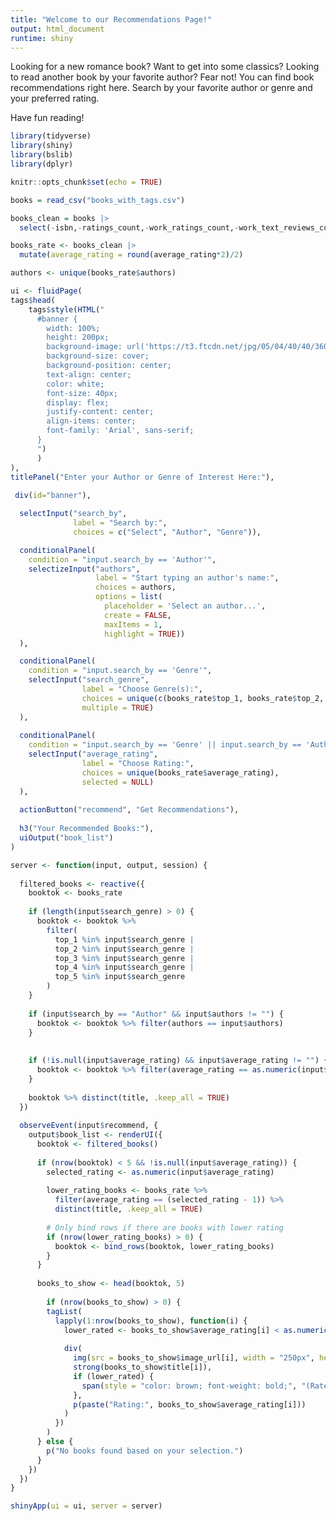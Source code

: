 ```yaml
---
title: "Welcome to our Recommendations Page!"
output: html_document
runtime: shiny
---
```


Looking for a new romance book? Want to get into some classics? Looking to read another book by your favorite author? Fear not! You can find book recommendations right here. Search by your favorite author or genre and your preferred rating.


Have fun reading!

```r

library(tidyverse)
library(shiny)
library(bslib)
library(dplyr)

knitr::opts_chunk$set(echo = TRUE)

```

```r

books = read_csv("books_with_tags.csv")

books_clean = books |> 
  select(-isbn,-ratings_count,-work_ratings_count,-work_text_reviews_count)

books_rate <- books_clean |>
  mutate(average_rating = round(average_rating*2)/2)

```


```r

authors <- unique(books_rate$authors)

ui <- fluidPage(
tags$head(
    tags$style(HTML("
      #banner {
        width: 100%;
        height: 200px;
        background-image: url('https://t3.ftcdn.net/jpg/05/04/40/40/360_F_504404010_Li0drda7VOTZsxJLWY1dbID2CinSu3c1.jpg'); 
        background-size: cover;
        background-position: center;
        text-align: center;
        color: white;
        font-size: 40px;
        display: flex;
        justify-content: center;
        align-items: center;
        font-family: 'Arial', sans-serif;
      }
      ")
      )
),
titlePanel("Enter your Author or Genre of Interest Here:"), 
  
 div(id="banner"), 

  selectInput("search_by", 
              label = "Search by:", 
              choices = c("Select", "Author", "Genre")),

  conditionalPanel(
    condition = "input.search_by == 'Author'",
    selectizeInput("authors", 
                   label = "Start typing an author's name:", 
                   choices = authors, 
                   options = list(
                     placeholder = 'Select an author...',
                     create = FALSE, 
                     maxItems = 1,
                     highlight = TRUE))
  ),

  conditionalPanel(
    condition = "input.search_by == 'Genre'",
    selectInput("search_genre", 
                label = "Choose Genre(s):", 
                choices = unique(c(books_rate$top_1, books_rate$top_2, books_rate$top_3, books_rate$top_4, books_rate$top_5)), 
                multiple = TRUE)  
  ),
  
  conditionalPanel( 
    condition = "input.search_by == 'Genre' || input.search_by == 'Author'",
    selectInput("average_rating", 
                label = "Choose Rating:", 
                choices = unique(books_rate$average_rating), 
                selected = NULL)
  ),
  
  actionButton("recommend", "Get Recommendations"),
  
  h3("Your Recommended Books:"),
  uiOutput("book_list")
)

server <- function(input, output, session) {
  
  filtered_books <- reactive({
    booktok <- books_rate
    
    if (length(input$search_genre) > 0) {
      booktok <- booktok %>%
        filter(
          top_1 %in% input$search_genre | 
          top_2 %in% input$search_genre | 
          top_3 %in% input$search_genre | 
          top_4 %in% input$search_genre | 
          top_5 %in% input$search_genre
        )
    }
    
    if (input$search_by == "Author" && input$authors != "") {
      booktok <- booktok %>% filter(authors == input$authors)
    }
    
    
    if (!is.null(input$average_rating) && input$average_rating != "") {
      booktok <- booktok %>% filter(average_rating == as.numeric(input$average_rating))
    }
    
    booktok %>% distinct(title, .keep_all = TRUE)
  })
  
  observeEvent(input$recommend, {
    output$book_list <- renderUI({
      booktok <- filtered_books()
       
      if (nrow(booktok) < 5 && !is.null(input$average_rating)) { 
        selected_rating <- as.numeric(input$average_rating)
        
        lower_rating_books <- books_rate %>% 
          filter(average_rating == (selected_rating - 1)) %>% 
          distinct(title, .keep_all = TRUE)
        
        # Only bind rows if there are books with lower rating
        if (nrow(lower_rating_books) > 0) {
          booktok <- bind_rows(booktok, lower_rating_books)
        }
      }
      
      books_to_show <- head(booktok, 5)
      
        if (nrow(books_to_show) > 0) {
        tagList(
          lapply(1:nrow(books_to_show), function(i) {
            lower_rated <- books_to_show$average_rating[i] < as.numeric(input$average_rating)
            
            div(
              img(src = books_to_show$image_url[i], width = "250px", height = "300px"),  
              strong(books_to_show$title[i]), 
              if (lower_rated) {
                span(style = "color: brown; font-weight: bold;", "(Rated Below Your Selection)")
              },
              p(paste("Rating:", books_to_show$average_rating[i]))
            )
          })
        )
      } else {
        p("No books found based on your selection.")
      }
    })
  })
}

shinyApp(ui = ui, server = server)

```
